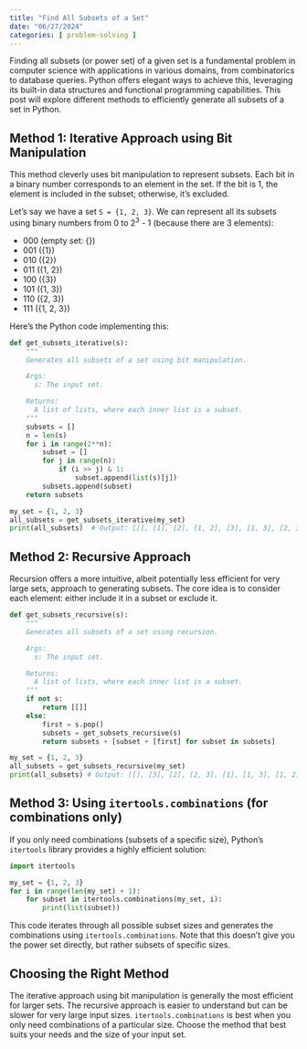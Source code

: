 ```yaml
---
title: "Find All Subsets of a Set"
date: "06/27/2024"
categories: [ problem-solving ]
---
```


Finding all subsets (or power set) of a given set is a fundamental problem in computer science with applications in various domains, from combinatorics to database queries.  Python offers elegant ways to achieve this, leveraging its built-in data structures and functional programming capabilities. This post will explore different methods to efficiently generate all subsets of a set in Python.


## Method 1: Iterative Approach using Bit Manipulation

This method cleverly uses bit manipulation to represent subsets.  Each bit in a binary number corresponds to an element in the set.  If the bit is 1, the element is included in the subset; otherwise, it's excluded.

Let's say we have a set `S = {1, 2, 3}`.  We can represent all its subsets using binary numbers from 0 to 2<sup>3</sup> - 1 (because there are 3 elements):

* 000 (empty set: {})
* 001 ({1})
* 010 ({2})
* 011 ({1, 2})
* 100 ({3})
* 101 ({1, 3})
* 110 ({2, 3})
* 111 ({1, 2, 3})

Here's the Python code implementing this:

```python
def get_subsets_iterative(s):
    """
    Generates all subsets of a set using bit manipulation.

    Args:
      s: The input set.

    Returns:
      A list of lists, where each inner list is a subset.
    """
    subsets = []
    n = len(s)
    for i in range(2**n):
        subset = []
        for j in range(n):
            if (i >> j) & 1:
                subset.append(list(s)[j])
        subsets.append(subset)
    return subsets

my_set = {1, 2, 3}
all_subsets = get_subsets_iterative(my_set)
print(all_subsets)  # Output: [[], [1], [2], [1, 2], [3], [1, 3], [2, 3], [1, 2, 3]]

```

## Method 2: Recursive Approach

Recursion offers a more intuitive, albeit potentially less efficient for very large sets, approach to generating subsets.  The core idea is to consider each element: either include it in a subset or exclude it.

```python
def get_subsets_recursive(s):
    """
    Generates all subsets of a set using recursion.

    Args:
      s: The input set.

    Returns:
      A list of lists, where each inner list is a subset.
    """
    if not s:
        return [[]]
    else:
        first = s.pop()
        subsets = get_subsets_recursive(s)
        return subsets + [subset + [first] for subset in subsets]

my_set = {1, 2, 3}
all_subsets = get_subsets_recursive(my_set)
print(all_subsets) # Output: [[], [3], [2], [2, 3], [1], [1, 3], [1, 2], [1, 2, 3]] (order may vary)

```


## Method 3: Using `itertools.combinations` (for combinations only)


If you only need combinations (subsets of a specific size), Python's `itertools` library provides a highly efficient solution:

```python
import itertools

my_set = {1, 2, 3}
for i in range(len(my_set) + 1):
    for subset in itertools.combinations(my_set, i):
        print(list(subset))
```

This code iterates through all possible subset sizes and generates the combinations using `itertools.combinations`.  Note that this doesn't give you the power set directly, but rather subsets of specific sizes.


## Choosing the Right Method

The iterative approach using bit manipulation is generally the most efficient for larger sets.  The recursive approach is easier to understand but can be slower for very large input sizes.  `itertools.combinations` is best when you only need combinations of a particular size.  Choose the method that best suits your needs and the size of your input set.

